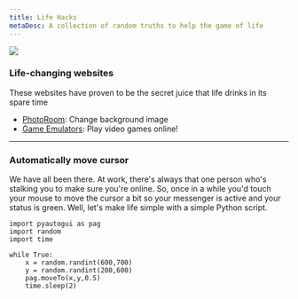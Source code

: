 ---
title: Life Hacks
metaDesc: A collection of random truths to help the game of life
---

<img src="/images/life-hacks.jpeg" />

### Life-changing websites

These websites have proven to be the secret juice that life drinks in its spare time

- [PhotoRoom](https://app.photoroom.com/create): Change background image
- [Game Emulators](https://emulatorgames.online/): Play video games online!

---

### Automatically move cursor

We have all been there. At work, there's always that one person who's stalking you to make sure you're online. So, once in a while you'd touch your mouse to move the cursor a bit so your messenger is active and your status is green. Well, let's make life simple with a simple Python script.

```
import pyautogui as pag
import random
import time

while True:
	x = random.randint(600,700)
	y = random.randint(200,600)
	pag.moveTo(x,y,0.5)
	time.sleep(2)
```
